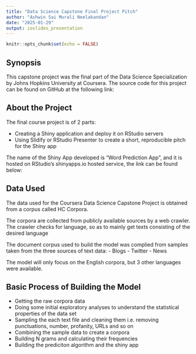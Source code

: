 ---
title: "Data Science Capstone Final Project Pitch"
author: "Ashwin Sai Murali Neelakandan"
date: "2025-01-29"
output: ioslides_presentation
---

```{r setup, include=FALSE}
knitr::opts_chunk$set(echo = FALSE)
```

## Synopsis  

This capstone project was the final part of the Data Science Specialization by Johns Hopkins University at Coursera. The source code for this project can be found on GitHub at the following link:   

## About the Project  

The final course project is of 2 parts:  

  - Creating a Shiny application and deploy it on RStudio servers  
  - Using Slidify or RStudio Presenter to create a short, reproducible pitch for the Shiny app  
  
  The name of the Shiny App developed is "Word Prediction App", and it is hosted on RStudio's shinyapps.io hosted service, the link can be found below:
    
  
## Data Used  

The data used for the Coursera Data Science Capstone Project is obtained from a corpus called HC Corpora.

The corpora are collected from publicly available sources by a web crawler. The crawler checks for language, so as to mainly get texts consisting of the desired language

The document corpus used to build the model was complied from samples taken from the three sources of text data:
- Blogs
- Twitter
- News

The model will only focus on the English corpora, but 3 other languages were available.  

## Basic Process of Building the Model  

 - Getting the raw corpora data  
 - Doing some initial exploratory analyses to understand the statistical properties of the data set  
 - Sampling the each text file and cleaning them i.e. removing punctuations, number, profanity, URLs and so on  
 - Combining the sample data to create a corpora  
 - Building N grams and calculating their frequencies  
 - Building the prediciton algorithm and the shiny app  
 
